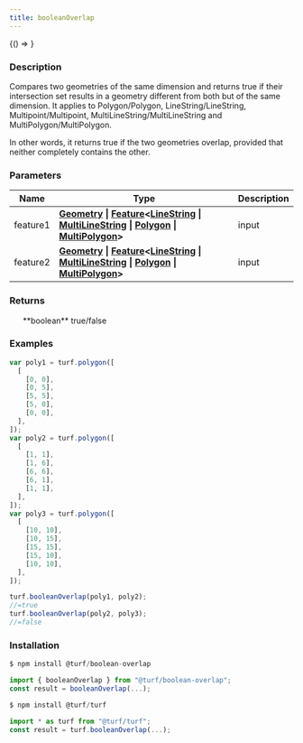```yaml
---
title: booleanOverlap
---
```



<!-- Expose turf as global var for experimenting in the browser console -->

<BrowserOnly>{() => <WindowTurfGlobal turf={turf} />}</BrowserOnly>

### Description

Compares two geometries of the same dimension and returns true if their intersection set results in a geometry
different from both but of the same dimension. It applies to Polygon/Polygon, LineString/LineString,
Multipoint/Multipoint, MultiLineString/MultiLineString and MultiPolygon/MultiPolygon.

In other words, it returns true if the two geometries overlap, provided that neither completely contains the other.

### Parameters

| Name     | Type                                                                                                                                                                                                                                                                                                                                                                                                          | Description |
| -------- | ------------------------------------------------------------------------------------------------------------------------------------------------------------------------------------------------------------------------------------------------------------------------------------------------------------------------------------------------------------------------------------------------------------- | ----------- |
| feature1 | **[Geometry](https://tools.ietf.org/html/rfc7946#section-3.1) \| [Feature](https://tools.ietf.org/html/rfc7946#section-3.2)\<[LineString](https://tools.ietf.org/html/rfc7946#section-3.1.4) \| [MultiLineString](https://tools.ietf.org/html/rfc7946#section-3.1.5) \| [Polygon](https://tools.ietf.org/html/rfc7946#section-3.1.6) \| [MultiPolygon](https://tools.ietf.org/html/rfc7946#section-3.1.7)\>** | input       |
| feature2 | **[Geometry](https://tools.ietf.org/html/rfc7946#section-3.1) \| [Feature](https://tools.ietf.org/html/rfc7946#section-3.2)\<[LineString](https://tools.ietf.org/html/rfc7946#section-3.1.4) \| [MultiLineString](https://tools.ietf.org/html/rfc7946#section-3.1.5) \| [Polygon](https://tools.ietf.org/html/rfc7946#section-3.1.6) \| [MultiPolygon](https://tools.ietf.org/html/rfc7946#section-3.1.7)\>** | input       |

### Returns

<ul>
  **boolean** true/false

</ul>

### Examples

```javascript
var poly1 = turf.polygon([
  [
    [0, 0],
    [0, 5],
    [5, 5],
    [5, 0],
    [0, 0],
  ],
]);
var poly2 = turf.polygon([
  [
    [1, 1],
    [1, 6],
    [6, 6],
    [6, 1],
    [1, 1],
  ],
]);
var poly3 = turf.polygon([
  [
    [10, 10],
    [10, 15],
    [15, 15],
    [15, 10],
    [10, 10],
  ],
]);

turf.booleanOverlap(poly1, poly2);
//=true
turf.booleanOverlap(poly2, poly3);
//=false
```

### Installation

```javascript
$ npm install @turf/boolean-overlap

import { booleanOverlap } from "@turf/boolean-overlap";
const result = booleanOverlap(...);
```

```javascript
$ npm install @turf/turf

import * as turf from "@turf/turf";
const result = turf.booleanOverlap(...);
```
